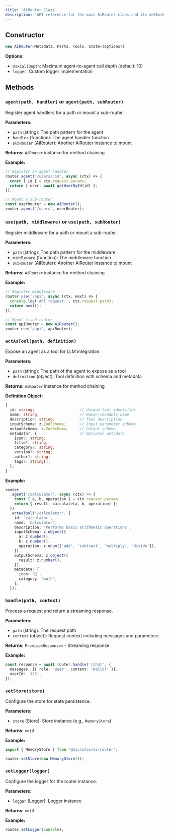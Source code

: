 ```yaml
---
title: 'AiRouter Class'
description: 'API reference for the main AiRouter class and its methods.'
---
```


## Constructor

```typescript
new AiRouter<Metadata, Parts, Tools, State>(options?)
```

**Options:**

- `maxCallDepth`: Maximum agent-to-agent call depth (default: 10)
- `logger`: Custom logger implementation

## Methods

### `agent(path, handler)` or `agent(path, subRouter)`

Register agent handlers for a path or mount a sub-router.

**Parameters:**

- `path` (string): The path pattern for the agent
- `handler` (function): The agent handler function
- `subRouter` (AiRouter): Another AiRouter instance to mount

**Returns:** `AiRouter` instance for method chaining

**Example:**

```typescript
// Register an agent handler
router.agent('/users/:id', async (ctx) => {
  const { id } = ctx.request.params;
  return { user: await getUserById(id) };
});

// Mount a sub-router
const userRouter = new AiRouter();
router.agent('/users', userRouter);
```

### `use(path, middleware)` or `use(path, subRouter)`

Register middleware for a path or mount a sub-router.

**Parameters:**

- `path` (string): The path pattern for the middleware
- `middleware` (function): The middleware function
- `subRouter` (AiRouter): Another AiRouter instance to mount

**Returns:** `AiRouter` instance for method chaining

**Example:**

```typescript
// Register middleware
router.use('/api', async (ctx, next) => {
  console.log('API request:', ctx.request.path);
  return next();
});

// Mount a sub-router
const apiRouter = new AiRouter();
router.use('/api', apiRouter);
```

### `actAsTool(path, definition)`

Expose an agent as a tool for LLM integration.

**Parameters:**

- `path` (string): The path of the agent to expose as a tool
- `definition` (object): Tool definition with schema and metadata

**Returns:** `AiRouter` instance for method chaining

**Definition Object:**

```typescript
{
  id: string;                    // Unique tool identifier
  name: string;                  // Human-readable name
  description: string;           // Tool description
  inputSchema: z.ZodSchema;      // Input parameter schema
  outputSchema: z.ZodSchema;     // Output schema
  metadata?: {                   // Optional metadata
    icon?: string;
    title?: string;
    category?: string;
    version?: string;
    author?: string;
    tags?: string[];
  };
}
```

**Example:**

```typescript
router
  .agent('/calculator', async (ctx) => {
    const { a, b, operation } = ctx.request.params;
    return { result: calculate(a, b, operation) };
  })
  .actAsTool('/calculator', {
    id: 'calculator',
    name: 'Calculator',
    description: 'Performs basic arithmetic operations',
    inputSchema: z.object({
      a: z.number(),
      b: z.number(),
      operation: z.enum(['add', 'subtract', 'multiply', 'divide']),
    }),
    outputSchema: z.object({
      result: z.number(),
    }),
    metadata: {
      icon: '🧮',
      category: 'math',
    },
  });
```

### `handle(path, context)`

Process a request and return a streaming response.

**Parameters:**

- `path` (string): The request path
- `context` (object): Request context including messages and parameters

**Returns:** `Promise<Response>` - Streaming response

**Example:**

```typescript
const response = await router.handle('/chat', {
  messages: [{ role: 'user', content: 'Hello!' }],
  userId: '123',
});
```

### `setStore(store)`

Configure the store for state persistence.

**Parameters:**

- `store` (Store): Store instance (e.g., `MemoryStore`)

**Returns:** `void`

**Example:**

```typescript
import { MemoryStore } from '@microfox/ai-router';

router.setStore(new MemoryStore());
```

### `setLogger(logger)`

Configure the logger for the router instance.

**Parameters:**

- `logger` (Logger): Logger instance

**Returns:** `void`

**Example:**

```typescript
router.setLogger(console);
```
